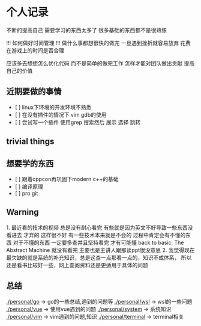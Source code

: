 = 个人记录 =
不断的提高自己
需要学习的东西太多了 
很多基础的东西都不是很熟练

!!! 如何做好时间管理 !!!
做什么事都想很快的做完 一旦遇到挫折就容易放弃
花费在游戏上的时间是否合理

应该多去想想怎么优化代码 而不是简单的做完工作
怎样才能对团队做出贡献 提高自己的价值

== 近期要做的事情 ==
* [ ] linux下环境的开发环境不熟悉
* [ ] 在没有插件的情况下 vim gdb的使用
* [ ] 尝试写一个插件 使用grep 搜索然后 展示 选择 跳转

== trivial things ==

== 想要学的东西 ==
* [ ] 跟着cppcon再巩固下modern c++的基础
* [ ] 编译原理
* [ ] pro git

== Warning ==
1. 最近看的技术的视频 总是没有耐心看完 有些就是因为英文不好导致一些东西没看进去 才弃的 这样很不好
有一些技术本来就是不会的 过程中肯定会有不懂的东西 对于不懂的东西 一定要多查并且坚持看完 才有可能懂
back to basic: The Abstract Machine 就没有看完 主要也是主讲人跟那读ppt很没意思
2. 我觉得现在最欠缺的就是系统的补充知识，总是这查一点那看一点的，知识不成体系，
所以还是看书比较好一些，网上查阅资料还是更适用于具体的问题

== 总结 ==
[[./personal/go]] -> go的一些总结,遇到的问题等
[[./personal/wsl]] -> wsl的一些问题
[[./personal/vue]] -> 使用vue遇到的问题
[[./personal/system]] -> 系统知识
[[./personal/vim]] -> vim遇到的问题,知识
[[./personal/terminal]] -> terminal相关
